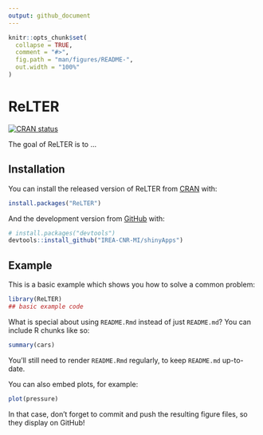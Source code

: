 ```yaml
---
output: github_document
---
```


<!-- README.md is generated from README.Rmd. Please edit that file -->

```r
knitr::opts_chunk$set(
  collapse = TRUE,
  comment = "#>",
  fig.path = "man/figures/README-",
  out.width = "100%"
)
```

# ReLTER

<!-- badges: start -->
[![CRAN status](https://www.r-pkg.org/badges/version/ReLTER)](https://CRAN.R-project.org/package=ReLTER)
<!-- badges: end -->

The goal of ReLTER is to ...

## Installation

You can install the released version of ReLTER from [CRAN](https://CRAN.R-project.org) with:

``` r
install.packages("ReLTER")
```

And the development version from [GitHub](https://github.com/) with:

``` r
# install.packages("devtools")
devtools::install_github("IREA-CNR-MI/shinyApps")
```
## Example

This is a basic example which shows you how to solve a common problem:

```r
library(ReLTER)
## basic example code
```

What is special about using `README.Rmd` instead of just `README.md`? You can include R chunks like so:

```r
summary(cars)
```

You'll still need to render `README.Rmd` regularly, to keep `README.md` up-to-date.

You can also embed plots, for example:

```r
plot(pressure)
```

In that case, don't forget to commit and push the resulting figure files, so they display on GitHub!

